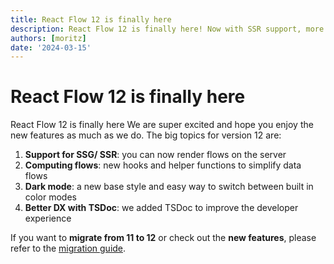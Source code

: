 ```yaml
---
title: React Flow 12 is finally here
description: React Flow 12 is finally here! Now with SSR support, more helpers for computing flows, dark mode and a better developer experience.
authors: [moritz]
date: '2024-03-15'
---
```



# React Flow 12 is finally here

React Flow 12 is finally here <Emoji content="✨" /> We are super excited and hope you enjoy the new features as much as we do. The big topics for version 12 are:

1. **Support for SSG/ SSR**: you can now render flows on the server
2. **Computing flows**: new hooks and helper functions to simplify data flows
3. **Dark mode**: a new base style and easy way to switch between built in color modes
4. **Better DX with TSDoc**: we added TSDoc to improve the developer experience

If you want to **migrate from 11 to 12** or check out the **new features**,
please refer to the [migration guide](/learn/troubleshooting/migrate-to-v12).
